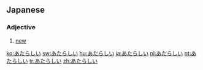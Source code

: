 ==Japanese==
===Adjective===
{{ja-adj|h|rom=atarashii|decl=い}}
# {{ja-def|新しい}} [[new]]

[[ko:あたらしい]]
[[sw:あたらしい]]
[[hu:あたらしい]]
[[ja:あたらしい]]
[[pl:あたらしい]]
[[pt:あたらしい]]
[[tr:あたらしい]]
[[zh:あたらしい]]